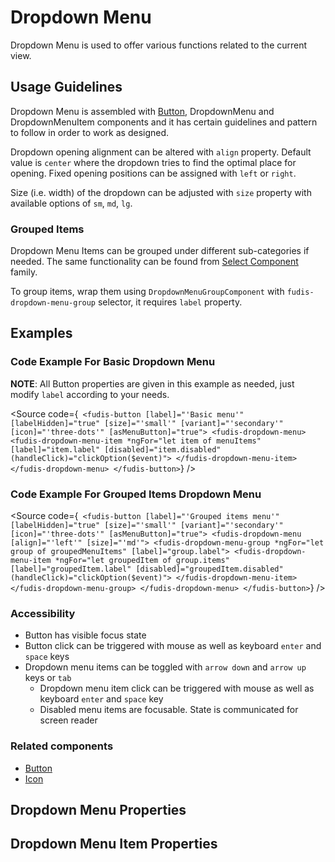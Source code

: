 
<Meta title="Components/Dropdown Menu" />

# Dropdown Menu

Dropdown Menu is used to offer various functions related to the current view.

## Usage Guidelines

Dropdown Menu is assembled with [Button](/docs/components-button--documentation), DropdownMenu and DropdownMenuItem components and it has certain guidelines and pattern to follow in order to work as designed.

Dropdown opening alignment can be altered with `align` property. Default value is `center` where the dropdown tries to find the optimal place for opening.
Fixed opening positions can be assigned with `left` or `right`.

Size (i.e. width) of the dropdown can be adjusted with `size` property with available options of `sm`, `md`, `lg`.

### Grouped Items

Dropdown Menu Items can be grouped under different sub-categories if needed. The same functionality can be found from [Select Component](/docs/components-form-select-common-features--documentation#grouping-options) family.

To group items, wrap them using `DropdownMenuGroupComponent` with `fudis-dropdown-menu-group` selector, it requires `label` property.

## Examples

<Canvas of={DropdownMenuStories.Example}></Canvas>

### Code Example For Basic Dropdown Menu

**NOTE**: All Button properties are given in this example as needed, just modify `label` according to your needs.

<Source
  code={`
<fudis-button
 [label]="'Basic menu'"
 [labelHidden]="true"
 [size]="'small'"
 [variant]="'secondary'"
 [icon]="'three-dots'"
 [asMenuButton]="true">
 <fudis-dropdown-menu>
  <fudis-dropdown-menu-item
   *ngFor="let item of menuItems"
   [label]="item.label"
   [disabled]="item.disabled"
   (handleClick)="clickOption($event)">
  </fudis-dropdown-menu-item>
 </fudis-dropdown-menu>
</fudis-button>`}
/>

### Code Example For Grouped Items Dropdown Menu

<Source
  code={`
<fudis-button
 [label]="'Grouped items menu'"
 [labelHidden]="true"
 [size]="'small'"
 [variant]="'secondary'"
 [icon]="'three-dots'"
 [asMenuButton]="true">
 <fudis-dropdown-menu [align]="'left'" [size]="'md'">
  <fudis-dropdown-menu-group
   *ngFor="let group of groupedMenuItems"
   [label]="group.label">
   <fudis-dropdown-menu-item
    *ngFor="let groupedItem of group.items"
    [label]="groupedItem.label"
    [disabled]="groupedItem.disabled"
    (handleClick)="clickOption($event)">
   </fudis-dropdown-menu-item>
  </fudis-dropdown-menu-group>
 </fudis-dropdown-menu>
</fudis-button>`}
/>

### Accessibility

- Button has visible focus state
- Button click can be triggered with mouse as well as keyboard <code>enter</code> and <code>space</code> keys
- Dropdown menu items can be toggled with <code>arrow down</code> and <code>arrow up</code> keys or <code>tab</code>
  - Dropdown menu item click can be triggered with mouse as well as keyboard <code>enter</code> and <code>space</code> key
  - Disabled menu items are focusable. State is communicated for screen reader

### Related components

- [Button](/docs/components-button--documentation)
- [Icon](/docs/components-icon--documentation)

## Dropdown Menu Properties

<ArgTypes of={DropdownMenuComponent} exclude={dropdownMenuExclude} />

## Dropdown Menu Item Properties

<ArgTypes of={DropdownMenuItemComponent} exclude={dropdownMenuItemExclude} />
